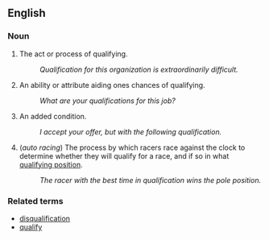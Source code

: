 ==English==

===Noun===

# The act or process of qualifying.
#: ''Qualification for this organization is extraordinarily difficult.''
# An ability or attribute aiding ones chances of qualifying.
#: ''What are your qualifications for this job?''
# An added condition.
#: ''I accept your offer, but with the following qualification.''
# (''auto racing'') The process by which racers race against the clock to determine whether they will qualify for a race, and if so in what [[qualifying position]].
#: ''The racer with the best time in qualification wins the pole position.''

===Related terms===

*[[disqualification]]
*[[qualify]]
